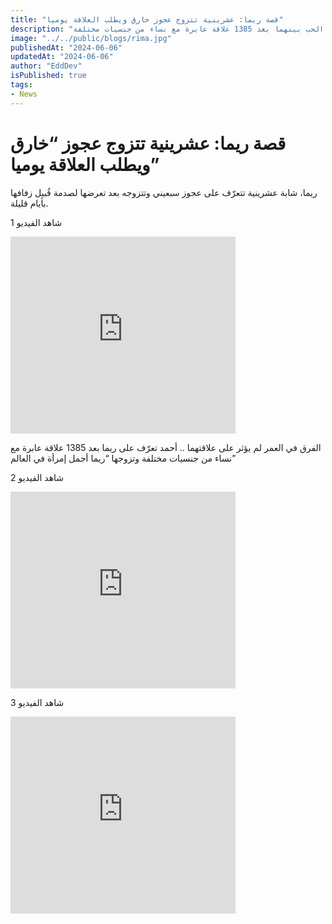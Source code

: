 ```yaml
---
title: "قصة ريما: عشرينية تتزوج عجوز خارق ويطلب العلاقة يوميا"
description: "قصة ريما: شابة عشرينية تتزوج عجوز سبعيني خارق بعد صدمة زفافها وتكتشف أنه يتطلب العلاقة يوميا - الفرق في العمر لم يمنع الحب بينهما بعد 1385 علاقة عابرة مع نساء من جنسيات مختلفة"
image: "../../public/blogs/rima.jpg"
publishedAt: "2024-06-06"
updatedAt: "2024-06-06"
author: "EddDev"
isPublished: true
tags:
- News
---
```


# قصة ريما: عشرينية تتزوج عجوز “خارق ويطلب العلاقة يوميا”

ريما، شابة عشرينية تتعرّف على عجوز سبعيني وتتزوجه بعد تعرضها لصدمة قُبيل زفافها بأيام قليلة.

شاهد الفيديو 1

<iframe width="360" height="315" src="https://www.youtube.com/embed/zMk4rGvYJW0" frameborder="0" allowfullscreen></iframe>

الفرق في العمر لم يؤثر على علاقتهما .. أحمد تعرّف على ريما بعد 1385 علاقة عابرة مع نساء من جنسيات مختلفة وتزوجها “ريما أجمل إمرأة في العالم”

شاهد الفيديو 2

<iframe width="360" height="315" src="https://www.youtube.com/embed/uWlQWA0uwOM" frameborder="0" allowfullscreen></iframe>

شاهد الفيديو 3

<iframe width="360" height="315" src="https://www.youtube.com/embed/vnosfW4Tyv8" frameborder="0" allowfullscreen></iframe>

